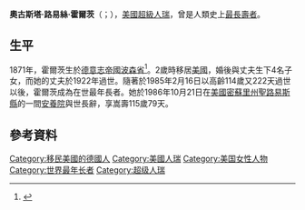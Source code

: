 {{Infobox person
|name=奧古斯塔·路易絲·霍爾茨<br>Augusta Louise Holtz
|image=
|caption=
|birth_name=奧古斯塔·路易絲·霍普
|birth_date={{birth date|1871|8|3|df=y}}
|birth_place= {{Flag|German Empire}}[[波森省|波森省]]（今[[波兰|波兰]][[波茲南|波茲南]]）
|death_date = {{death date|1986|10|21|df=y}}<br/>（{{age in years and days|1871|8|3|1986|10|21}}）
|death_place={{USA}}[[密蘇里州|密蘇里州]][[聖路易斯縣_(密蘇里州)|聖路易斯縣]]
|occupation= 
|spouse  = [[愛德華·霍爾茨|愛德華·霍爾茨]]<br/>（Edward Holtz，1873.03.06－1922.03.06）
|parents = 父親：Michael Hoppe<br/>（1838.09.3－1918.08.11）<br/>母親：Wilhelmina Henrietta Quade Hoppe<br/>（1831.12.11－1922.12.19）
|children = 長子：[[愛德華馮·霍爾茨|愛德華馮·霍爾茨]]<br/>（Edward F. Holtz，1901.02.24－1984.07.24）<br/>長女：[[海絲特·霍爾茨·巴德|海絲特·霍爾茨·巴德]]<br/>（Hester Holtz Bader，1902.09.28－1988.05.23）<br/>次子：[[奧古斯都·霍爾茨|奧古斯都·霍爾茨]]<br/>（Augustus Holtz，1908.05.10－1968.04.30）<br/>另外1子女
|known_for = 史上第一位達到115歲的人類<ref>{{Cite web|url=http://www.grg.org/Adams/CCCCC.HTM|title=GRG Table C (2012) - World's Oldest Person Titleholders (since 1955)|publisher=Gerontology Research Group|accessdate=2017-04-29|archive-date=2013-06-12|archive-url=https://web.archive.org/web/20130612210029/http://www.grg.org/Adams/CCCCC.HTM|dead-url=yes}}</ref>
}}

'''奧古斯塔·路易絲·霍爾茨'''（{{lang-de|Augusta Louise Holtz}}；{{bd|1871年|8月3日|1986年|10月21日}}），[[美國|美國]][[超級人瑞|超級人瑞]]，曾是人類史上[[最長壽者|最長壽者]]。

==生平==
1871年，霍爾茨生於[[德意志帝國|德意志帝國]][[波森省|波森省]]<ref>{{Cite web |url=https://familysearch.org/pal:/MM9.1.1/NC89-SFC |title=Kirchenbucheintrag zur Taufe von Augusta Holtz |access-date=2017-04-29 |archive-date=2016-08-07 |archive-url=https://web.archive.org/web/20160807044726/https://familysearch.org/pal:/MM9.1.1/NC89-SFC |dead-url=no }}</ref>。2歲時移居[[美國|美國]]，婚後與丈夫生下4名子女，而她的丈夫於1922年過世。隨著{{le|馬修·比爾德 (人瑞)|Mathew Beard|馬修·比爾德}}於1985年2月16日以高齡114歲又222天過世以後，霍爾茨成為在世最年長者。她於1986年10月21日在[[美國|美國]][[密蘇里州|密蘇里州]][[聖路易斯縣_(密蘇里州)|聖路易斯縣]]的一間[[安養院|安養院]]與世長辭，享嵩壽115歲79天。

==參考資料==
{{Reflist}}

{{start box}}
{{s-before|馬修·比爾德}}
{{s-title|史上最年長記錄者|1986年3月14日至1990年5月11日}}
{{s-after|[[雅娜·卡爾芒|雅娜·卡爾芒]]}}
{{s-before|馬修·比爾德}}
{{s-title|最年長者|1985年2月16日至1986年10月21日}}
{{s-after|瑪麗·麥金尼}}
{{s-before|無前任}}
{{s-title|史上最長壽移民者|1981年8月3日至1997年11月3日}}
{{s-after|[[克里斯蒂安·莫特森|克里斯蒂安·莫特森]]}}
{{end box}}

{{最年長者}}
{{DEFAULTSORT:Holtz}}
[[Category:移民美國的德國人|Category:移民美國的德國人]]
[[Category:美國人瑞|Category:美國人瑞]]
[[Category:美国女性人物|Category:美国女性人物]]
[[Category:世界最年长者|Category:世界最年长者]]
[[Category:超级人瑞|Category:超级人瑞]]